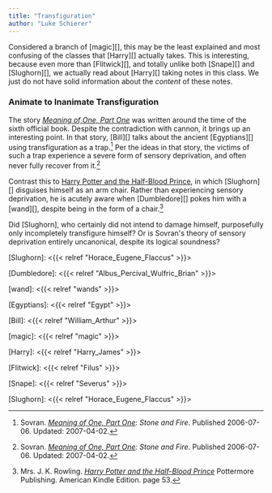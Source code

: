 ```yaml
---
title: "Transfiguration"
author: "Luke Schierer"
---
```


Considered a branch of [magic][], this may be the least explained and most
confusing of the classes that [Harry][] actually takes.  This is interesting,
because even more than [Flitwick][], and totally unlike both [Snape][] and
[Slughorn][], we actually read about [Harry][] taking notes in this class.  We
just do not have solid information about the *content* of these notes.

### Animate to Inanimate Transfiguration

The story _[Meaning of One, Part One][]_ was written around the time of the
sixth official book.  Despite the contradiction with cannon, it brings up an
interesting point.  In that story, [Bill][] talks about the ancient
[Egyptians][] using transfiguration as a trap.[^221220-1]  Per the ideas in
that story, the victims of such a trap experience a severe form of sensory
deprivation, and often never fully recover from it.[^221220-2]  

Contrast this to [Harry Potter and the Half-Blood Prince][], in which
[Slughorn][] disguises himself as an arm chair.  Rather than experiencing
sensory deprivation, he is acutely aware when [Dumbledore][] pokes him with a
[wand][], despite being in the form of a chair.[^221220-3]

Did [Slughorn], who certainly did not intend to damage himself, purposefully
only incompletely transfigure himself?  Or is Sovran's theory of sensory
deprivation entirely uncanonical, despite its logical soundness?

[Slughorn]: <{{< relref "Horace_Eugene_Flaccus" >}}>

[Dumbledore]: <{{< relref "Albus_Percival_Wulfric_Brian" >}}>

[wand]: <{{< relref "wands" >}}>

[^221220-3]: Mrs. J. K. Rowling. 
    _[Harry Potter and the Half-Blood Prince][]_
    Pottermore Publishing. American Kindle Edition. page 53. 

[Harry Potter and the Half-Blood Prince]: <https://www.librarything.com/work/1133624/book/203684961> 

[^221220-1]: Sovran. _[Meaning of One, Part One][]: Stone and Fire_. Published 2006-07-06. Updated: 2007-04-02. 

[^221220-2]: Sovran. _[Meaning of One, Part One][]: Stone and Fire_. Published 2006-07-06. Updated: 2007-04-02. 

[Meaning of One, Part One]: <https://www.siye.co.uk/siye/series.php?seriesid=54>

[Egyptians]: <{{< relref "Egypt" >}}>

[Bill]: <{{< relref "William_Arthur" >}}>

[magic]: <{{< relref "magic" >}}>

[Harry]: <{{< relref "Harry_James" >}}>

[Flitwick]: <{{< relref "Filus" >}}>

[Snape]: <{{< relref "Severus" >}}>

[Slughorn]: <{{< relref "Horace_Eugene_Flaccus" >}}>


